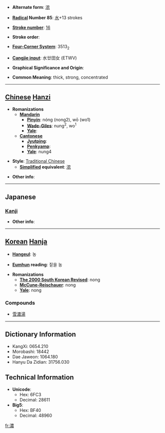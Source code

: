 * '''Alternate form''': [[浓]]

* '''[[Wiktionary:Chinese radical index| Radical]] Number 85''': [[Wiktionary:Chinese radical index 水|水]]+13 strokes

* '''[[Wiktionary:Chinese total strokes index|Stroke number]]''': [[Wiktionary:Chinese total strokes index 16|16]]

* '''Stroke order''': 

* '''[[Wiktionary:Chinese four corner index|Four-Corner System]]''': 3513<sub>2</sub>

* '''[[Wiktionary:Chinese Cangjie index|Cangjie input]]''': 水廿田女 (ETWV)

* '''Graphical Significance and Origin''': 

* '''Common Meaning''': thick, strong, concentrated

----

== [[Chinese]] [[Hanzi]] ==

* '''Romanizations'''
** '''[[Mandarin]]'''
*** '''[[Pinyin]]''': nóng (nong2), wō (wo1)
*** '''[[Wade-Giles]]''': nung<sup>2</sup>, wo<sup>1</sup>
*** '''[[Yale]]''': 
** '''[[Cantonese]]'''
*** '''[[Jyutping]]''':
*** '''[[Penkyamp]]''': 
*** '''[[Yale]]''': nung4

* '''Style''': [[Traditional Chinese]] 
** '''[[Simplified Chinese|Simplified]] equivalent''': [[浓]]

* '''Other info''': 

----

==Japanese==
===[[Kanji]]===
{{kanji|on readings=[[のう]] (nō), [[じょう]] (jō)|kun readings=[[こい]] (koi), [[こまやか]] (komayaka)}}

* '''Other info''':  

----

== [[Korean]] [[Hanja]] ==

* '''[[Hangeul]]''': 농

* '''[[Eumhun]] reading''': 짙을 농

* '''Romanizations'''
** '''[[The 2000 South Korean Revised Romanization|The 2000 South Korean Revised]]''': nong
** '''[[McCune-Reischauer]]''': nong
** '''[[Yale]]''': nong

===Compounds===
*[[雪濃湯]]

----

== Dictionary Information ==

* KangXi: 0654.210
* Morobashi: 18442
* Dae Jaweon: 1064.180
* Hanyu Da Zidian: 31756.030

== Technical Information ==

* '''Unicode''':
** Hex: 6FC3
** Decimal: 28611
* '''Big5''':
** Hex: BF40
** Decimal: 48960

[[fr:濃]]